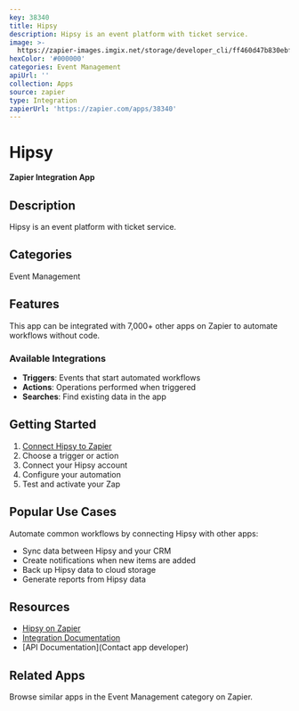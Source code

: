 ```yaml
---
key: 38340
title: Hipsy
description: Hipsy is an event platform with ticket service.
image: >-
  https://zapier-images.imgix.net/storage/developer_cli/ff460d47b830ebf398861fc57b46945c.png?auto=format%2Ccompress&ixlib=python-3.0.0&q=50
hexColor: '#000000'
categories: Event Management
apiUrl: ''
collection: Apps
source: zapier
type: Integration
zapierUrl: 'https://zapier.com/apps/38340'
---
```

# Hipsy

**Zapier Integration App**

## Description

Hipsy is an event platform with ticket service.

## Categories

Event Management

## Features

This app can be integrated with 7,000+ other apps on Zapier to automate workflows without code.

### Available Integrations

- **Triggers**: Events that start automated workflows
- **Actions**: Operations performed when triggered
- **Searches**: Find existing data in the app

## Getting Started

1. [Connect Hipsy to Zapier](https://zapier.com/apps/38340)
2. Choose a trigger or action
3. Connect your Hipsy account
4. Configure your automation
5. Test and activate your Zap

## Popular Use Cases

Automate common workflows by connecting Hipsy with other apps:

- Sync data between Hipsy and your CRM
- Create notifications when new items are added
- Back up Hipsy data to cloud storage
- Generate reports from Hipsy data

## Resources

- [Hipsy on Zapier](https://zapier.com/apps/38340)
- [Integration Documentation](https://zapier.com/apps/38340/integrations)
- [API Documentation](Contact app developer)

## Related Apps

Browse similar apps in the Event Management category on Zapier.
